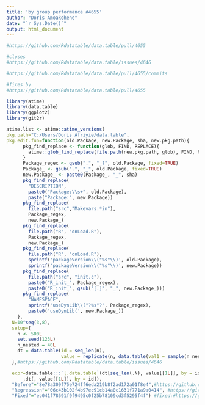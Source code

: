 ```yaml
---
title: 'by group performance #4655'
author: "Doris Amoakohene"
date: "`r Sys.Date()`"
output: html_document
---
```



```r

#https://github.com/Rdatatable/data.table/pull/4655

#closes
#https://github.com/Rdatatable/data.table/issues/4646

#https://github.com/Rdatatable/data.table/pull/4655/commits

#fixes by
#https://github.com/Rdatatable/data.table/pull/4655

```


```r
library(atime)
library(data.table)
library(ggplot2)
library(git2r)
```

```r
atime.list <- atime::atime_versions(
pkg.path="C:/Users/Doris Afriyie/data.table",
pkg.edit.fun=function(old.Package, new.Package, sha, new.pkg.path){
      pkg_find_replace <- function(glob, FIND, REPLACE){
        atime::glob_find_replace(file.path(new.pkg.path, glob), FIND, REPLACE)
      }
      Package_regex <- gsub(".", "_?", old.Package, fixed=TRUE)
      Package_ <- gsub(".", "_", old.Package, fixed=TRUE)
      new.Package_ <- paste0(Package_, "_", sha)
      pkg_find_replace(
        "DESCRIPTION", 
        paste0("Package:\\s+", old.Package),
        paste("Package:", new.Package))
      pkg_find_replace(
        file.path("src","Makevars.*in"),
        Package_regex,
        new.Package_)
      pkg_find_replace(
        file.path("R", "onLoad.R"),
        Package_regex,
        new.Package_)
      pkg_find_replace(
        file.path("R", "onLoad.R"),
        sprintf('packageVersion\\("%s"\\)', old.Package),
        sprintf('packageVersion\\("%s"\\)', new.Package))
      pkg_find_replace(
        file.path("src", "init.c"),
        paste0("R_init_", Package_regex),
        paste0("R_init_", gsub("[.]", "_", new.Package_)))
      pkg_find_replace(
        "NAMESPACE",
        sprintf('useDynLib\\("?%s"?', Package_regex),
        paste0('useDynLib(', new.Package_))
    },
  N=10^seq(3,8),
  setup={ 
    n <- 500L
    set.seed(123L)
    n_nested = 40L
    dt = data.table(id = seq_len(n),
                    value = replicate(n, data.table(val1 = sample(n_nested)), simplify = FALSE))
  },#https://github.com/Rdatatable/data.table/issues/4646

  expr=data.table:::`[.data.table`(dt[seq_len(.N), value[[1L]], by = id]
      ,dt[, value[[1L]], by = id]),
  "Before"="8e78a309f75e724ff6eda219b8f2ad172a01f8e4",#https://github.com/Rdatatable/data.table/pull/4655/commits/8e78a309f75e724ff6eda219b8f2ad172a01f8e4
  "Regression"="06c43b102f4b97ec91cb14a0c1631f771a9a0414", #https://github.com/Rdatatable/data.table/tree/06c43b102f4b97ec91cb14a0c1631f771a9a0414
  "Fixed"="ec041f78691f9f9495c0f25b78109cd3f5295f4f") #fixed:#https://github.com/Rdatatable/data.table/tree/ec041f78691f9f9495c0f25b78109cd3f5295f4f. for fixed.
```

